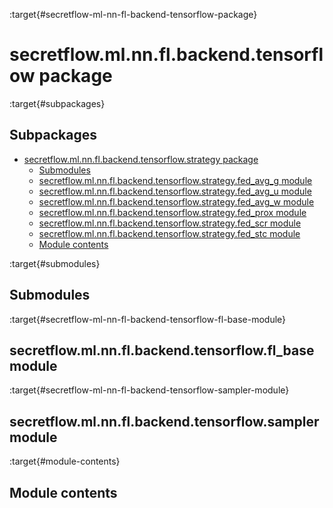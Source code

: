 :target{#secretflow-ml-nn-fl-backend-tensorflow-package}

# secretflow\.ml.nn.fl.backend.tensorflow package

:target{#subpackages}

## Subpackages

<TableOfContents>


  - [secretflow.ml.nn.fl.backend.tensorflow.strategy package](secretflow.ml.nn.fl.backend.tensorflow.ml.nn.fl.backend.tensorflow.strategy.mdx)
    - [Submodules](secretflow.ml.nn.fl.backend.tensorflow.ml.nn.fl.backend.tensorflow.strategy.mdx#submodules)
    - [secretflow.ml.nn.fl.backend.tensorflow.strategy.fed\_avg\_g module](secretflow.ml.nn.fl.backend.tensorflow.ml.nn.fl.backend.tensorflow.strategy.mdx#secretflow-ml-nn-fl-backend-tensorflow-strategy-fed-avg-g-module)
    - [secretflow.ml.nn.fl.backend.tensorflow.strategy.fed\_avg\_u module](secretflow.ml.nn.fl.backend.tensorflow.ml.nn.fl.backend.tensorflow.strategy.mdx#secretflow-ml-nn-fl-backend-tensorflow-strategy-fed-avg-u-module)
    - [secretflow.ml.nn.fl.backend.tensorflow.strategy.fed\_avg\_w module](secretflow.ml.nn.fl.backend.tensorflow.ml.nn.fl.backend.tensorflow.strategy.mdx#secretflow-ml-nn-fl-backend-tensorflow-strategy-fed-avg-w-module)
    - [secretflow.ml.nn.fl.backend.tensorflow.strategy.fed\_prox module](secretflow.ml.nn.fl.backend.tensorflow.ml.nn.fl.backend.tensorflow.strategy.mdx#secretflow-ml-nn-fl-backend-tensorflow-strategy-fed-prox-module)
    - [secretflow.ml.nn.fl.backend.tensorflow.strategy.fed\_scr module](secretflow.ml.nn.fl.backend.tensorflow.ml.nn.fl.backend.tensorflow.strategy.mdx#secretflow-ml-nn-fl-backend-tensorflow-strategy-fed-scr-module)
    - [secretflow.ml.nn.fl.backend.tensorflow.strategy.fed\_stc module](secretflow.ml.nn.fl.backend.tensorflow.ml.nn.fl.backend.tensorflow.strategy.mdx#secretflow-ml-nn-fl-backend-tensorflow-strategy-fed-stc-module)
    - [Module contents](secretflow.ml.nn.fl.backend.tensorflow.ml.nn.fl.backend.tensorflow.strategy.mdx#module-contents)
</TableOfContents>

:target{#submodules}

## Submodules

:target{#secretflow-ml-nn-fl-backend-tensorflow-fl-base-module}

## secretflow\.ml.nn.fl.backend.tensorflow\.fl\_base module

:target{#secretflow-ml-nn-fl-backend-tensorflow-sampler-module}

## secretflow\.ml.nn.fl.backend.tensorflow\.sampler module

:target{#module-contents}

## Module contents
